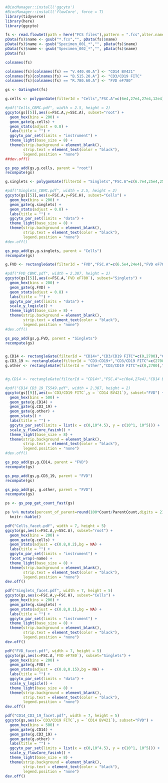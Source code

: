 
```r
#BiocManager::install('ggcyto')
#BiocManager::install('flowCore', force = T)
library(tidyverse)
library(here)
library(ggcyto)
```

```r
fs <- read.flowSet(path = here("FCS files"),pattern = ".fcs",alter.names = T)
pData(fs)$name <- gsub("*.fcs","", pData(fs)$name)
pData(fs)$name <- gsub("Specimen_001_*","", pData(fs)$name)
pData(fs)$name <- gsub("Specimen_002_*","", pData(fs)$name)
pData(fs)

colnames(fs)

colnames(fs)[colnames(fs) == "V.440.40.A"] <- "CD14 BV421"
colnames(fs)[colnames(fs) == "B.515.20.A"] <- "CD3/CD19 FITC"
colnames(fs)[colnames(fs) == "R.780.60.A"] <- "FVD eF780"

gs <- GatingSet(fs)
```

```r
g.cells <- polygonGate(filterId = "Cells","FSC.A"=c(6e4,27e4,27e4,12e4),"SSC.A"=c(0e4,0e4,27e4,27e4)) # define gate

#pdf("Cells_CBMC.pdf", width = 2.5, height = 2)
ggcyto(gs[[5]],aes(x=FSC.A,y=SSC.A), subset="root") +
  geom_hex(bins = 200) +
  geom_gate(g.cells) +
  geom_stats(adjust = 0.8) +
  labs(title = "") +
  ggcyto_par_set(limits = "instrument") +
  theme_light(base_size = 8) +
  theme(strip.background = element_blank(),
        strip.text = element_text(color = "black"),
        legend.position = "none")
##dev.off()

gs_pop_add(gs,g.cells, parent = "root")
recompute(gs)

g.singlets <- polygonGate(filterId = "Singlets","FSC.A"=c(6.7e4,25e4,25e4,6.7e4),"FSC.H"=c(3e4,19e4,25e4,8e4)) # define gate

#pdf("Singlets_CBMC.pdf", width = 2.5, height = 2)
ggcyto(gs[[5]],aes(x=FSC.A,y=FSC.H), subset="Cells") +
  geom_hex(bins = 200) +
  geom_gate(g.singlets) +
  geom_stats(adjust = 0.8) +
  labs(title = "") +
  ggcyto_par_set(limits = "data") +
  theme_light(base_size = 8) +
  theme(strip.background = element_blank(),
        strip.text = element_text(color = "black"),
        legend.position = "none")
#dev.off()

gs_pop_add(gs,g.singlets, parent = "Cells")
recompute(gs)

g.FVD <- rectangleGate(filterId = "FVD","FSC.A"=c(6.5e4,24e4),"FVD eF780"=c(-20000,9e4)) # define gate

#pdf("FVD_CBMC.pdf", width = 2.387, height = 2)
ggcyto(gs[[5]],aes(x=FSC.A,`FVD eF780`), subset="Singlets") +
  geom_hex(bins = 200) +
  geom_gate(g.FVD) +
  geom_stats(adjust = 0.8) +
  labs(title = "") +
  ggcyto_par_set(limits = "data") +
  scale_y_logicle() +
  theme_light(base_size = 8) +
  theme(strip.background = element_blank(),
        strip.text = element_text(color = "black"),
        legend.position = "none")
#dev.off()

gs_pop_add(gs,g.FVD, parent = "Singlets")
recompute(gs)


g.CD14 <- rectangleGate(filterId = "CD14+","CD3/CD19 FITC"=c(0,2700),"CD14 BV421"=c(1.8e3,1.2e5)) # define gate
g.CD3_19 <- rectangleGate(filterId = "CD3:CD19+","CD3/CD19 FITC"=c(2700,30000),"CD14 BV421"=c(1e1,1.8e3)) # define gate
g.other <- rectangleGate(filterId = "other","CD3/CD19 FITC"=c(0,2700),"CD14 BV421"=c(10,1.8e3)) # define gate


#g.CD14 <- rectangleGate(filterId = "CD14+","FSC.A"=c(0e4,27e4),"CD14 BV421"=c(0.2e4,10e4)) # define gate

#pdf("CD14_CD3_19_TS549.pdf", width = 2.387, height = 2)
ggcyto(gs[[9]],aes(x=`CD3/CD19 FITC`,y = `CD14 BV421`), subset="FVD") +
  geom_hex(bins = 500) +
  geom_gate(g.CD14) +
  geom_gate(g.CD3_19) +
  geom_gate(g.other) +
  geom_stats() +
  labs(title = "") +
  ggcyto_par_set(limits = list(x = c(0,10^4.5), y = c(10^1, 10^5))) +
  scale_y_flowCore_fasinh() +
  theme_light(base_size = 8) +
  theme(strip.background = element_blank(),
        strip.text = element_text(color = "black"),
        legend.position = "none")
#dev.off()

gs_pop_add(gs,g.CD14, parent = "FVD")
recompute(gs)

gs_pop_add(gs,g.CD3_19, parent = "FVD")
recompute(gs)

gs_pop_add(gs, g.other, parent = "FVD")
recompute(gs)
```

```r
ps <- gs_pop_get_count_fast(gs)

ps %>% mutate(percent_of_parent=round(100*Count/ParentCount,digits = 2)) %>% 
  knitr::kable()
```

```r
pdf("Cells_facet.pdf", width = 7, height = 5)
ggcyto(gs,aes(x=FSC.A,y=SSC.A), subset="root") +
  geom_hex(bins = 200) +
  geom_gate(g.cells) +
  geom_stats(adjust = c(0.8,0.2),bg = NA) +
  labs(title = "") +
  ggcyto_par_set(limits = "instrument") +
  facet_wrap(~name) +
  theme_light(base_size = 8) +
  theme(strip.background = element_blank(),
        strip.text = element_text(color = "black"),
        legend.position = "none")
dev.off()

pdf("Singlets_facet.pdf", width = 7, height = 5)
ggcyto(gs,aes(x=FSC.A,y=FSC.H), subset="Cells") +
  geom_hex(bins = 200) +
  geom_gate(g.singlets) +
  geom_stats(adjust = c(0.8,0.1),bg = NA) +
  labs(title = "") +
  ggcyto_par_set(limits = "instrument") +
  theme_light(base_size = 8) +
  theme(strip.background = element_blank(),
        strip.text = element_text(color = "black"),
        legend.position = "none")
dev.off()

pdf("FVD_facet.pdf", width = 7, height = 5)
ggcyto(gs,aes(x=FSC.A,`FVD eF780`), subset="Singlets") +
  geom_hex(bins = 200) +
  geom_gate(g.FVD) +
  geom_stats(adjust = c(0.8,0.15),bg = NA) +
  labs(title = "") +
  ggcyto_par_set(limits = "data") +
  scale_y_logicle() +
  theme_light(base_size = 8) +
  theme(strip.background = element_blank(),
        strip.text = element_text(color = "black"),
        legend.position = "none")
dev.off()

pdf("CD14_CD3_19_facet.pdf", width = 7, height = 5)
ggcyto(gs,aes(x=`CD3/CD19 FITC`,y = `CD14 BV421`), subset="FVD") +
  geom_hex(bins = 500) +
  geom_gate(g.CD14) +
  geom_gate(g.CD3_19) +
  geom_gate(g.other) +
  labs(title = "") +
  ggcyto_par_set(limits = list(x = c(0,10^4.5), y = c(10^1, 10^5))) +
  scale_y_flowCore_fasinh() +
  theme_light(base_size = 8) +
  theme(strip.background = element_blank(),
        strip.text = element_text(color = "black"),
        legend.position = "none")
dev.off()
```